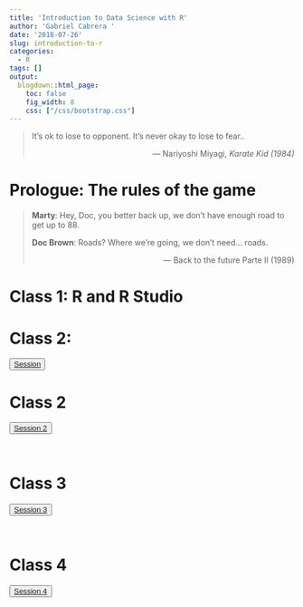 ---
title: 'Introduction to Data Science with R' 
author: 'Gabriel Cabrera '
date: '2018-07-26'
slug: introduction-to-r
categories:
  - R
tags: []
output:
  blogdown::html_page:
    toc: false
    fig_width: 8
    css: ["/css/bootstrap.css"]
---

<blockquote>
  <p>It’s ok to lose to opponent. It’s never okay to lose to fear..</p>
  <footer align="right">— Nariyoshi Miyagi, <cite> Karate Kid (1984) </cite> </footer>
</blockquote>

# Prologue: The rules of the game


<blockquote>
  <p>**Marty**: Hey, Doc, you better back up, we don't have enough road to get up to 88.</p>
  <p>**Doc Brown**: Roads? Where we're going, we don't need... roads.</p> 
  <footer align="right">— Back to the future Parte II (1989) </footer>
</blockquote>


# Class 1: R and R Studio 

# Class 2:  

<div class="btn-group">

<button class="button" onclick="myFunction()"> 
[Session](/sessions/session1.html)
</button>

</div
<br>

# Class 2

<div class="btn-group">
    
<button class="button" onclick="myFunction()"> 
[Session 2](/sessions/session2.html)
</button>

</div>
<br>

# Class 3

<div class="btn-group">
    
<button class="button" onclick="myFunction()"> 
[Session 3](/sessions/session3.html)
</button>

</div>
<br>

# Class 4

<div class="btn-group">
    
<button class="button" onclick="myFunction()"> 
[Session 4](/sessions/session4.html)
</button>

</div>
<br>


